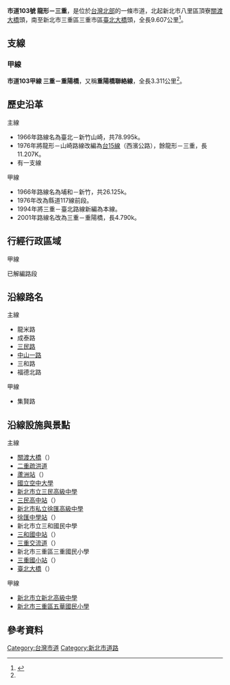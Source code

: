 {{Infobox Taiwan Highway
| Type = CHcity
| Num = 103
| Branch = 1
| Length = 9.607
| LastExt = 
| SpeedHigh = 50
| Start = [[新北市|新北市]][[八里區|八里區]]頂寮
| Junc = [[File:TWHW1.svg|20px]][[三重交流道_(國道1號)|三重交流道]]
| End = 新北市[[三重區|三重區]][[三重埔_(新北市)|三重市區]]
| section1 = {{Jct|country=TWN|CH|103a}}
| Length2 = 3.311
|Dep=[[新北市政府|新北市政府]]
}}
'''市道103號 龍形－三重'''，是位於[[北臺灣|台灣北部]]的一條市道，北起新北市八里區頂寮[[關渡大橋|關渡大橋]]頭，南至新北市三重區三重市區[[臺北大橋|臺北大橋]]頭，全長9.607公里<ref name="thb">{{cite web|url=https://www.thb.gov.tw/sites/ch/modules/expressway/county?node=81f6a0db-8899-4d5a-83a2-2e6672a467f7|title=市道及縣道公路路線|work=交通部公路總局|accessdate=2018-08-08|archive-date=2021-04-14|archive-url=https://web.archive.org/web/20210414190406/https://www.thb.gov.tw/sites/ch/modules/expressway/county?node=81f6a0db-8899-4d5a-83a2-2e6672a467f7|dead-url=no}}</ref>。

== 支線 ==
{{Clear}}
=== 甲線 ===
{{Infobox Taiwan Highway
| Type = CHcity
| Num = 103a
| Name = 重陽橋聯絡線
| Length = 3.311
| LastExt = 
| SpeedHigh = 50[[公里每小時|公里每小時]] <br>機車專用道：40
| Start = [[新北市|新北市]][[三重區|三重區]][[和尚洲溪墘|溪墘]]
| End = [[新北市|新北市]][[三重區|三重區]]溪尾
| Dep=[[新北市政府|新北市政府]]
}}
'''市道103甲線 三重－重陽橋'''，又稱'''重陽橋聯絡線'''，全長3.311公里<ref name="thb"/>。
{{Clear}}

== 歷史沿革 ==
; 主線
* 1966年路線名為臺北－新竹山崎，共78.995k。
* 1976年將龍形－山崎路線改編為[[台15線|台15線]]（西濱公路），餘龍形－三重，長11.207K。
* 有一支線

; 甲線
* 1966年路線名為埔和－新竹，共26.125k。
* 1976年改為縣道117線前段。
* 1994年將三重－臺北路線新編為本線。
* 2001年路線名改為三重－重陽橋，長4.790k。

== 行經行政區域 ==
{{TWNinttop |county=新北市 }}
{{TWNint |tcd=八里區 |location=頂寮 |km=0.0 |road={{Jct|country=TWN|PH|15}} |notes=公路起點 }}
{{TWNint |tcd=五股區 |tspan=2 |location=[[成子寮|成子寮]] |lspan=2 |km= |road={{Jct|country=TWN|TRTP|56}} |notes=[[File:TW_THWtp56.svg|27px]]終點 }}
{{TWNint |km=2.681 |road={{Jct|country=TWN|CH|107}} |notes=[[File:TW_CHW107.svg|20px]]起點 }}
{{台灣公路設施|bri||成蘆大橋|成蘆大橋}}
{{TWNint |tcd=蘆洲區 |tspan=7 |location=[[和尚洲南港子|南港子]] |km= |road={{Jct|country=TWN|TRTP|64}} |notes=[[File:TW_THWtp64.svg|27px]]起點 }}
{{TWNint |location=獅頭 |km= |road={{Jct|country=TWN|TRTP|125}} |notes= }}
{{TWNint |location=王爺宮 |km= |road={{Jct|country=TWN|TRTP|61}} |notes=[[File:TW_THWtp61.svg|27px]]起點 }}
{{TWNint |location=蘆洲市區 |lspan=2 |km= |road={{Jct|country=TWN|TRTP|64}} |notes= }}
{{TWNint |km= |road={{Jct|country=TWN|TRTP|61}} |notes=[[File:TW_THWtp61.svg|27px]]終點 }}
{{TWNint |location=[[和尚洲溪墘|溪墘]] |lspan=2 |km= |road={{Jct|country=TWN|TRTP|126}} |notes=[[File:TW_THWtp126.svg|27px]]終點 }}
{{TWNint |km= |road={{Jct|country=TWN|CH|103a}} |notes=[[File:TW_CHW103a.svg|27px]]起點 }}
{{TWNint |tcd=三重區 |tspan=7 |location=下竹圍 |km= |road={{Jct|country=TWN|TRTP|67}} |notes=[[File:TW_THWtp67.svg|27px]]起點 }}
{{TWNint |location=後竹圍 |km= |road={{Jct|country=TWN|TRTP|65}} |notes= }}
{{TWNint |location=[[File:TWHW1.svg|20px]][[三重交流道_(國道1號)|三重交流道]] |km=8.252 |road={{Jct|country=TWN|NH|1}}<br>{{Jct|country=TWN|CH|104}} |notes=[[File:TW_CHW104.svg|20px]]起點 }}
{{TWNint |location=[[三重埔_(新北市)|三重市區]] |km=9.607 |road={{Jct|country=TWN|PH|1a}} |notes=公路終點 }}
{{Jctbtm |conv=no }}

; 甲線
{{TWNinttop |county=新北市 }}
{{TWNint |tcd=蘆洲區 |location=[[和尚洲溪墘|溪墘]] |km=0.0 |road={{Jct|country=TWN|CH|103}} |notes=公路起點 }}
{{TWNint |tcd=三重區 |location=溪尾 |km= |road={{Jct|country=TWN|TRTP|62}} |notes= }}
{{台灣公路設施|bri|3.311|重陽大橋|重陽大橋|公路終點}}
{{Jctbtm |conv=no }}

已解編路段
{{TWNinttop}}
{{TWNint |county=臺北市 |tcd=士林區 |location=[[社子_(臺北市)|社子]] |km= |road={{Jct|country=TWN|PH|2b}} |notes=原公路終點 }}
{{Jctbtm |conv=no }}

== 沿線路名 ==
{{Col-begin}}
{{Col-2}}
; 主線
* 龍米路
* 成泰路
* [[三民路_(蘆洲區)|三民路]]
* [[中山一路_(蘆洲區)|中山一路]]
* 三和路
* 福德北路
{{Col-2}}
; 甲線
* 集賢路
{{Col-end}}

== 沿線設施與景點 ==
{{Col-begin}}
{{Col-2}}
; 主線
* [[關渡大橋|關渡大橋]]（{{Jct|country=TWN|PH|15}}）
* [[二重疏洪道|二重疏洪道]]
* [[蘆洲站|蘆洲站]]（{{Rint|tw|trtc}}{{中和新蘆線}}）
* [[國立空中大學|國立空中大學]]
* [[新北市立三民高級中學|新北市立三民高級中學]]
* [[三民高中站|三民高中站]]（{{Rint|tw|trtc}}{{中和新蘆線}}）
* [[新北市私立徐匯高級中學|新北市私立徐匯高級中學]]
* [[徐匯中學站|徐匯中學站]]（{{Rint|tw|trtc}}{{中和新蘆線}}）
* 新北市立三和國民中學
* [[三和國中站|三和國中站]]（{{Rint|tw|trtc}}{{中和新蘆線}}）
* [[三重交流道_(國道1號)|三重交流道]]（{{Jct|country=TWN|NH|1}}）
* 新北市三重區三重國民小學
* [[三重國小站|三重國小站]]（{{Rint|tw|trtc}}{{中和新蘆線}}）
* [[臺北大橋|臺北大橋]]（{{Jct|country=TWN|PH|1a}}）
{{Col-2}}
; 甲線
* [[新北市立新北高級中學|新北市立新北高級中學]]
* [[新北市三重區五華國民小學|新北市三重區五華國民小學]]
{{Col-end}}

==參考資料==
{{reflist}}

{{台灣縣道}}
{{臺北公路網}}

[[Category:台灣市道|Category:台灣市道]]
[[Category:新北市道路|Category:新北市道路]]